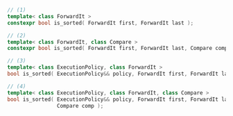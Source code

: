 ```cpp
// (1)
template< class ForwardIt >
constexpr bool is_sorted( ForwardIt first, ForwardIt last );

// (2)
template< class ForwardIt, class Compare >
constexpr bool is_sorted( ForwardIt first, ForwardIt last, Compare comp );

// (3)
template< class ExecutionPolicy, class ForwardIt >
bool is_sorted( ExecutionPolicy&& policy, ForwardIt first, ForwardIt last );

// (4)
template< class ExecutionPolicy, class ForwardIt, class Compare >
bool is_sorted( ExecutionPolicy&& policy, ForwardIt first, ForwardIt last,
                Compare comp );
```
